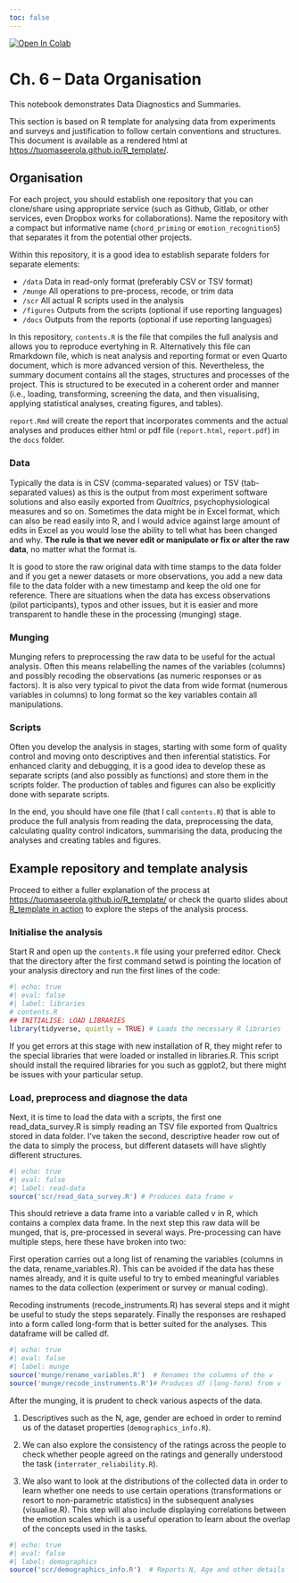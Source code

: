 ```yaml
---
toc: false
---
```


<a href="https://colab.research.google.com/github/tuomaseerola/emr/blob/master/Chapter6.ipynb" target="_parent"><img src="https://colab.research.google.com/assets/colab-badge.svg" alt="Open In Colab"/></a>

# Ch. 6 – Data Organisation

This notebook demonstrates Data Diagnostics and Summaries.

This section is based on R template for analysing data from experiments and surveys and justification to follow certain conventions and structures. This document is available as a rendered html at [https://tuomaseerola.github.io/R_template/](https://tuomaseerola.github.io/R_template/).

## Organisation

For each project, you should establish one repository that you can clone/share using appropriate service (such as Github, Gitlab, or other services, even Dropbox works for collaborations). Name the repository with a compact but informative name (`chord_priming` or `emotion_recognition5`) that separates it from the potential other projects.

Within this repository, it is a good idea to establish separate folders for separate elements:

* `/data` Data in read-only format (preferably CSV or TSV format)
* `/munge` All operations to pre-process, recode, or trim data
* `/scr` All actual R scripts used in the analysis
* `/figures` Outputs from the scripts (optional if use reporting languages)
* `/docs` Outputs from the reports (optional if use reporting languages)

In this repository, `contents.R` is the file that compiles the full analysis and allows you to reproduce evertyhing in R. Alternatively this file can Rmarkdown file, which is neat analysis and reporting format or even Quarto document, which is more advanced version of this. Nevertheless, the summary document contains all the stages, structures and processes of the project. This is structured to be executed in a coherent order and manner (i.e., loading, transforming, screening the data, and then visualising, applying statistical analyses, creating figures, and tables). 

`report.Rmd` will create the report that incorporates comments and the actual analyses and produces either html or pdf file (`report.html`, `report.pdf`) in the `docs` folder.

### Data

Typically the data is in CSV (comma-separated values) or TSV (tab-separated values) as this is the output from most experiment software solutions and also easily exported from _Qualtrics_, psychophysiological measures and so on. Sometimes the data might be in Excel format, which can also be read easily into R, and I would advice against large amount of edits in Excel as you would lose the ability to tell what has been changed and why. **The rule is that we never edit or manipulate or fix or alter the raw data**, no matter what the format is. 

It is good to store the raw original data with time stamps to the data folder and if you get a newer datasets or more observations, you add a new data file to the data folder with a new timestamp and keep the old one for reference. There are situations when the data has excess observations (pilot participants), typos and other issues, but it is easier and more transparent to handle these in the processing (munging) stage.

### Munging

Munging refers to preprocessing the raw data to be useful for the actual analysis. Often this means relabelling the names of the variables (columns) and possibly recoding the observations (as numeric responses or as factors). It is also very typical to pivot the data from wide format (numerous variables in columns) to long format so the key variables contain all manipulations.

### Scripts

Often you develop the analysis in stages, starting with some form of quality control and moving onto descriptives and then inferential statistics. For enhanced clarity and debugging, it is a good idea to develop these as separate scripts (and also possibly as functions) and store them in the scripts folder. The production of tables and figures can also be explicitly done with separate scripts.

In the end, you should have one file (that I call `contents.R`) that is able to produce the full analysis from reading the data, preprocessing the data, calculating quality control indicators, summarising the data, producing the analyses and creating tables and figures.

## Example repository and template analysis

Proceed to either a fuller explanation of the process at [https://tuomaseerola.github.io/R_template/](https://tuomaseerola.github.io/R_template/) or check the quarto slides about [R_template in action](https://tuomaseerola.github.io/R_template/R_template_in_action.html) to explore the steps of the analysis process. 

### Initialise the analysis

Start R and open up the `contents.R` file using your preferred editor. Check that the directory after the first command setwd is pointing the location of your analysis directory and run the first lines of the code:

```r
#| echo: true
#| eval: false
#| label: libraries
# contents.R
## INITIALISE: LOAD LIBRARIES
library(tidyverse, quietly = TRUE) # Loads the necessary R libraries
```

If you get errors at this stage with new installation of R, they might refer to the special libraries that were loaded or installed in libraries.R. This script should install the required libraries for you such as ggplot2, but there might be issues with your particular setup.

### Load, preprocess and diagnose the data

Next, it is time to load the data with a scripts, the first one read_data_survey.R is simply reading an TSV file exported from Qualtrics stored in data folder. I’ve taken the second, descriptive header row out of the data to simply the process, but different datasets will have slightly different structures.

```r
#| echo: true
#| eval: false
#| label: read-data
source('scr/read_data_survey.R') # Produces data frame v 
```

This should retrieve a data frame into a variable called v in R, which contains a complex data frame. In the next step this raw data will be munged, that is, pre-processed in several ways. Pre-processing can have multiple steps, here these have broken into two:

First operation carries out a long list of renaming the variables (columns in the data, rename_variables.R). This can be avoided if the data has these names already, and it is quite useful to try to embed meaningful variables names to the data collection (experiment or survey or manual coding).

Recoding instruments (recode_instruments.R) has several steps and it might be useful to study the steps separately. Finally the responses are reshaped into a form called long-form that is better suited for the analyses. This dataframe will be called df.

```r
#| echo: true
#| eval: false
#| label: munge
source('munge/rename_variables.R')  # Renames the columns of the v
source('munge/recode_instruments.R')# Produces df (long-form) from v
```

After the munging, it is prudent to check various aspects of the data.

1. Descriptives such as the N, age, gender are echoed in order to remind us of the dataset properties (`demographics_info.R`).

2. We can also explore the consistency of the ratings across the people to check whether people agreed on the ratings and generally understood the task (`interrater_reliability.R`).

3. We also want to look at the distributions of the collected data in order to learn whether one needs to use certain operations (transformations or resort to non-parametric statistics) in the subsequent analyses (visualise.R). This step will also include displaying correlations between the emotion scales which is a useful operation to learn about the overlap of the concepts used in the tasks.

```r
#| echo: true
#| eval: false
#| label: demographics
source('scr/demographics_info.R')  # Reports N, Age and other details
```
